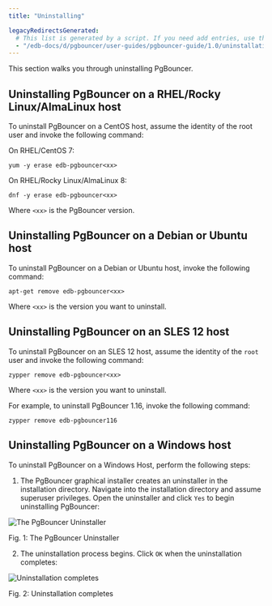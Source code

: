 ```yaml
---
title: "Uninstalling"

legacyRedirectsGenerated:
  # This list is generated by a script. If you need add entries, use the `legacyRedirects` key.
  - "/edb-docs/d/pgbouncer/user-guides/pgbouncer-guide/1.0/uninstallation.html"
---
```




This section walks you through uninstalling PgBouncer.

## Uninstalling PgBouncer on a RHEL/Rocky Linux/AlmaLinux host

To uninstall PgBouncer on a CentOS host, assume the identity of the root user and invoke the following command:

On RHEL/CentOS 7:

``` text
yum -y erase edb-pgbouncer<xx>
```

On RHEL/Rocky Linux/AlmaLinux 8:

``` text
dnf -y erase edb-pgbouncer<xx>
```

Where `<xx>` is the PgBouncer version.

## Uninstalling PgBouncer on a Debian or Ubuntu host

To uninstall PgBouncer on a Debian or Ubuntu host, invoke the following command:

``` text
apt-get remove edb-pgbouncer<xx>
```

Where `<xx>` is the version you want to uninstall.

## Uninstalling PgBouncer on an SLES 12 host

To uninstall PgBouncer on an SLES 12 host, assume the identity of the `root` user and invoke the following command:

``` text
zypper remove edb-pgbouncer<xx>
```

Where `<xx>` is the version you want to uninstall.

For example, to uninstall PgBouncer 1.16, invoke the following command:

``` text
zypper remove edb-pgbouncer116
```

## Uninstalling PgBouncer on a Windows host

To uninstall PgBouncer on a Windows Host, perform the following steps:

1.  The PgBouncer graphical installer creates an uninstaller in the installation directory. Navigate into the installation directory and assume superuser privileges. Open the uninstaller and click `Yes` to begin uninstalling PgBouncer:

![The PgBouncer Uninstaller](images/uninstall1.png)

Fig. 1: The PgBouncer Uninstaller

2.  The uninstallation process begins. Click `OK` when the uninstallation completes:

![Uninstallation completes](images/uninstall2.png)

Fig. 2: Uninstallation completes